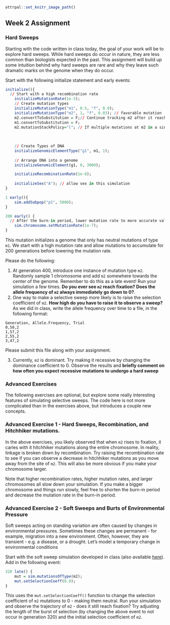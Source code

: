 ```r
ottrpal::set_knitr_image_path()
``` 

## Week 2 Assignment

### Hard Sweeps 

Starting with the code written in class today, the goal of your work will be to explore hard sweeps. While hard sweeps do occur in nature, they are less common than biologists expected in the past. This assignment will build up some intuition behind why hard sweeps are rare and why they leave such dramatic marks on the genome when they do occur. 


Start with the following initialize statement and early events: 

```r
initialize(){
  // Start with a high recombination rate
	initializeMutationRate(1e-3);
	// Create mutation types
	initializeMutationType("m1", 0.5, "f", 0.0);
	initializeMutationType("m2", 1, "f", 0.03); // favorable mutation 
	m2.convertToSubstitution = F;// Continue tracking m2 after it reaches fixation
	m1.convertToSubstitution = F;
	m2.mutationStackPolicy="l"; // If multiple mutations at m2 in a single genome, only care about the last one
	
	
	
	// Create Types of DNA 
	initializeGenomicElementType("g1", m1, 1);   
	
	// Arrange DNA into a genome
	initializeGenomicElement(g1, 0, 3000);

	initializeRecombinationRate(1e-8);
	
	initializeSex("A"); // allow sex in this simulation 
}

1 early(){
	sim.addSubpop("p1", 5000);
}

200 early() {
  // After the burn-in period, lower mutation rate to more accurate value 
	sim.chromosome.setMutationRate(1e-7);
}
```

This mutation initializes a genome that only has neutral mutations of type `m1`. We start with a high mutation rate and allow mutations to accumulate for 200 generations before lowering the mutation rate.

Please do the following: 

1. At generation 400, introduce one instance of mutation type `m2`. Randomly sample 1 chromosome and add `m2` somewhere towards the center of the genome. Remember  to do this as a late event! Run your simulation a few times. **Do you ever see `m2` reach fixation? Does the allele frequency of `m2` always immediately go down to 0?**.
2. One way to make a selective sweep more likely is to raise the selection coefficient of `m2`. **How high do you have to raise it to observe a sweep?** As we did in class, write the allele frequency over time to a file, in the following format: 

```
Generation, Allele.Frequency, Trial
0,50,2
1,57,2
2,55,2
3,47,2
```

Please submit this file along with your assignment. 

3. Currently, `m2` is dominant. Try making it recessive by changing the dominance coefficient to 0. Observe the results and **briefly comment on how often you expect recessive mutations to undergo a hard sweep**

### Advanced Exercises 

The following exercises are optional, but explore some really interesting features of simulating selective sweeps. The code here is not more complicated than in the exercises above, but introduces a couple new concepts. 

### Advanced Exercise 1 - Hard Sweeps, Recombination, and Hitchhiker mutations. 

In the above exercises, you likely observed that when `m2` rises to fixation, it caries with it hitchhiker mutations along the entire chromosome. In reality, linkage is broken down by recombination. Try raising the recombination rate to see if you can observe a decrease in hitchhiker mutations as you move away from the site of `m2`. This will also be more obvious if you make your chromosome larger.

Note that higher recombination rates, higher mutation rates, and larger chromosomes all slow down your simulation. If you make a bigger chromosome and things run slowly, feel free to shorten the burn-in period and decrease the mutation rate in the burn-in period. 

### Advanced Exercise 2 - Soft Sweeps and Burts of Environmental Pressure 

Soft sweeps acting on standing variation are often caused by changes in environmental pressures. Sometimes these changes are permanent - for example, migration into a new environment. Often, however, they are transient - e.g. a disease, or a drought. Let's model a temporary change in environmental conditions

Start with the soft sweep simulation developed in class (also available [here](https://andrew-bortvin.github.io/slimNotes/week2code.html)). Add in the following event: 

```r
320 late() {
	mut = sim.mutationsOfType(m2);
	mut.setSelectionCoeff(0.0);
}
```

This uses the `mut.setSelectionCoeff()` function to change the selection coefficient of `m2` mutations to 0 - making them neutral. Run your simulation and observe the trajectory of `m2` - does it still reach fixation? Try adjusting the length of the burst of selection (by changing the above event to not occur in generation 320) and the initial selection coefficient of `m2`. 































































